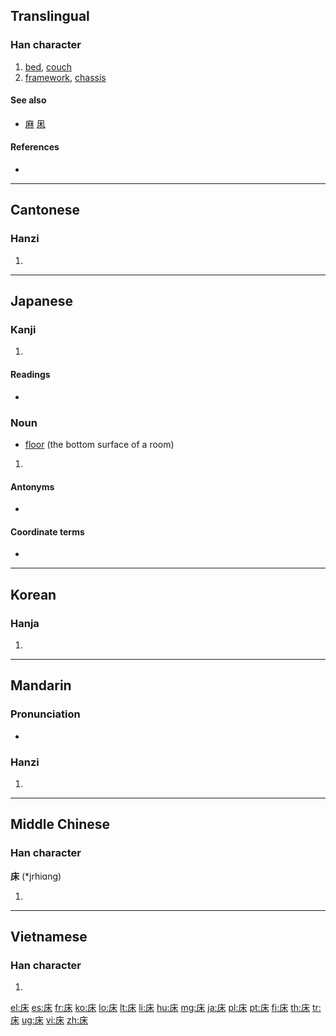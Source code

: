 {{also|牀}}
==Translingual==
{{stroke order|strokes=7}}

===Han character===
{{Han char|rn=53|rad=广|as=04|sn=7|four=0029<sub>4</sub>|canj=戈木 (ID), X戈木 (XID)|ids=⿸[[广]][[木]]}}

# [[bed]], [[couch]]
# [[framework]], [[chassis]]

====See also====
* [[麻]] [[凩]]

====References====
* {{Han ref|kx=0343.240|dkj=09242|dj=0653.120|hdz=20873.200|uh=5E8A|ud=24202|bh=A7C9|bd=42953}}

----

==Cantonese==

===Hanzi===
{{yue-hanzi|jyut=|y=chong4}}

# {{defn|Cantonese|sort=广04}}

----

==Japanese==

===Kanji===
{{ja-kanji|grade=c|rs=广04}}

# {{defn|Japanese|sort=广04}}

====Readings====
* {{ja-readings|on=[[しょう]] (shō)|kun=[[ゆか]] (yuka), [[とこ]] (toko), [[ゆかしい]] (yukashii)}}

===Noun===
{{ja-noun|k|hira=ゆか|rom=yuka}}

* [[floor]] (the bottom surface of a room)

# {{defn|Japanese|sort=广04}}

====Antonyms====
* {{term|天井||[[ceiling]]|tr=[[てんじょう]], [[tenjō]]|lang=ja}}

====Coordinate terms====
* {{term|壁||[[wall]]|tr=[[かべ]], [[kabe]]|lang=ja}}

----

==Korean==

===Hanja===
{{ko-hanja|hangeul=상|rv=sang|mr=sang}}

# {{defn|Korean|sort=广04}}

----

==Mandarin==

===Pronunciation===
* {{audio|zh-chuáng.ogg|audio}}

===Hanzi===
{{cmn-hanzi|pin=[[chuáng]] ([[chuang2]])|wg=ch'uang<sup>2</sup>}}

# {{defn|Mandarin|sort=广04}}

----

==Middle Chinese==

===Han character===
'''床''' (*jrhiɑng)<!--note: asterisk indicates that this character appears more than four times in the Tang Dynasty corpus of literature; the vowel "ɑ" is an IPA symbol and is thus different from the vowel "a"-->

# {{defn|Middle Chinese|sort=广04}}

----

==Vietnamese==

===Han character===
{{vi-hantu|[[sàng]], [[giàn]], [[giường]], [[sường]], [[giàng]], [[rương]]|sort=广04|rs=广04}}

# {{defn|Vietnamese|sort=广04}}

[[el:床]]
[[es:床]]
[[fr:床]]
[[ko:床]]
[[lo:床]]
[[lt:床]]
[[li:床]]
[[hu:床]]
[[mg:床]]
[[ja:床]]
[[pl:床]]
[[pt:床]]
[[fi:床]]
[[th:床]]
[[tr:床]]
[[ug:床]]
[[vi:床]]
[[zh:床]]